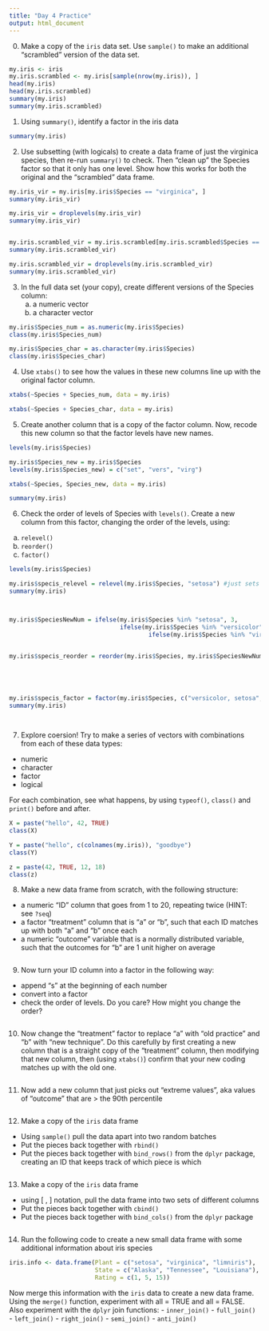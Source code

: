 ```yaml
---
title: "Day 4 Practice"
output: html_document
---
```


0. Make a copy of the `iris` data set.  Use `sample()` to make an additional "scrambled" version of the data set. 

```r
my.iris <- iris
my.iris.scrambled <- my.iris[sample(nrow(my.iris)), ]
head(my.iris)
head(my.iris.scrambled)
summary(my.iris)
summary(my.iris.scrambled)

```

1. Using `summary()`, identify a factor in the iris data

```r

summary(my.iris)
```

2. Use subsetting (with logicals) to create a data frame of just the virginica species, then re-run `summary()` to check. Then "clean up" the Species factor so that it only has one level. Show how this works for both the original and the "scrambled" data frame.

```r

my.iris_vir = my.iris[my.iris$Species == "virginica", ]
summary(my.iris_vir)

my.iris_vir = droplevels(my.iris_vir)
summary(my.iris_vir)


my.iris.scrambled_vir = my.iris.scrambled[my.iris.scrambled$Species == "virginica", ]
summary(my.iris.scrambled_vir)

my.iris.scrambled_vir = droplevels(my.iris.scrambled_vir)
summary(my.iris.scrambled_vir)


```

3. In the full data set (your copy), create different versions of the Species column:
   a. a numeric vector
   b. a character vector
   
```r

my.iris$Species_num = as.numeric(my.iris$Species)
class(my.iris$Species_num)

my.iris$Species_char = as.character(my.iris$Species)
class(my.iris$Species_char)

```

4. Use `xtabs()` to see how the values in these new columns line up with the original factor column.

```r

xtabs(~Species + Species_num, data = my.iris)

xtabs(~Species + Species_char, data = my.iris)

```

5. Create another column that is a copy of the factor column. Now, recode this new column so that the factor levels have new names. 

```r
levels(my.iris$Species)

my.iris$Species_new = my.iris$Species
levels(my.iris$Species_new) = c("set", "vers", "virg")

xtabs(~Species, Species_new, data = my.iris)

summary(my.iris)

```

6. Check the order of levels of Species with `levels()`. Create a new column from this factor, changing the order of the levels, using:
  a. `relevel()`
  b. `reorder()`
  c. `factor()`

```r

levels(my.iris$Species)

my.iris$specis_relevel = relevel(my.iris$Species, "setosa") #just sets the reference level
summary(my.iris)



my.iris$SpeciesNewNum = ifelse(my.iris$Species %in% "setosa", 3, 
                               ifelse(my.iris$Species %in% "versicolor", 1, 
                                       ifelse(my.iris$Species %in% "virginica", 2, NA)))


my.iris$specis_reorder = reorder(my.iris$Species, my.iris$SpeciesNewNum) #reordering Species (but not saving                                                             that change, based on the numberes in that column)





my.iris$specis_factor = factor(my.iris$Species, c("versicolor, setosa", "virginica"))
summary(my.iris)




```

7. Explore coersion! Try to make a series of vectors with combinations from each of these data types:
  - numeric
  - character
  - factor
  - logical

For each combination, see what happens, by using `typeof()`, `class()` and `print()` before and after.

```r

X = paste("hello", 42, TRUE)
class(X)

Y = paste("hello", c(colnames(my.iris)), "goodbye")
class(Y)

z = paste(42, TRUE, 12, 18)
class(z)


```

8. Make a new data frame from scratch, with the following structure:
  - a numeric "ID" column that goes from 1 to 20, repeating twice (HINT: see `?seq`)
  - a factor "treatment" column that is "a" or "b", such that each ID matches up with both "a" and "b" once each
  - a numeric "outcome" variable that is a normally distributed variable, such that the outcomes for "b" are 1 unit higher on average 

```r

```

9. Now turn your ID column into a factor in the following way:
  - append "s" at the beginning of each number
  - convert into a factor
  - check the order of levels. Do you care? How might you change the order?

```r

```

10. Now change the "treatment" factor to replace "a" with "old practice" and "b" with "new technique". Do this carefully by first creating a new column that is a straight copy of the "treatment" column, then modifying that new column, then (using `xtabs()`) confirm that your new coding matches up with the old one.

```r

```

11. Now add a new column that just picks out "extreme values", aka values of "outcome" that are > the 90th percentile

```r

```

12. Make a copy of the `iris` data frame
  - Using `sample()` pull the data apart into two random batches
  - Put the pieces back together with `rbind()`
  - Put the pieces back together with `bind_rows()` from the `dplyr` package, creating an ID that keeps track of which piece is which
  
  
```r


```

13. Make a copy of the `iris` data frame
  - using [ , ] notation, pull the data frame into two sets of different columns
  - Put the pieces back together with `cbind()`
  - Put the pieces back together with `bind_cols()` from the `dplyr` package

```r


```

14. Run the following code to create a new small data frame with some additional information about iris species

```r
iris.info <- data.frame(Plant = c("setosa", "virginica", "limniris"),
                        State = c("Alaska", "Tennessee", "Louisiana"),
                        Rating = c(1, 5, 15))
```

Now merge this information with the `iris` data to create a new data frame. Using the `merge()` function, experiment with all = TRUE and all = FALSE. Also experiment with the `dplyr` join functions:
  - `inner_join()`
  - `full_join()`
  - `left_join()`
  - `right_join()`
  - `semi_join()`
  - `anti_join()`
  
```r


```

